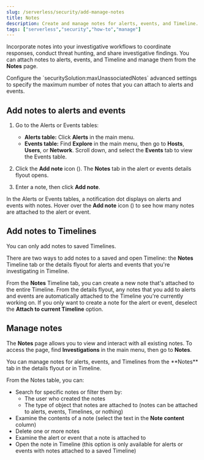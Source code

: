 ```yaml
---
slug: /serverless/security/add-manage-notes
title: Notes
description: Create and manage notes for alerts, events, and Timeline.
tags: ["serverless","security","how-to","manage"]
---
```


<DocBadge template="technical preview" />
<div id="add-manage-notes"></div>

Incorporate notes into your investigative workflows to coordinate responses, conduct threat hunting, and share investigative findings. You can attach notes to alerts, events, and Timeline and manage them from the **Notes** page. 

<DocCallOut title="Note">
Configure the `securitySolution:maxUnassociatedNotes` <DocLink slug="/serverless/security/advanced-settings" section="max-notes-alerts-events">advanced settings</DocLink> to specify the maximum number of notes that you can attach to alerts and events.
</DocCallOut>

<div id="add-notes-documents"></div>

## Add notes to alerts and events 

1. Go to the Alerts or Events tables:
   * **Alerts table:** Click **Alerts** in the main menu. 
   * **Events table:** Find **Explore** in the main menu, then go to **Hosts**, **Users**, or **Network**. Scroll down, and select the **Events** tab to view the Events table.
1. Click the **Add note** icon (<DocIcon type="editorComment" title="The icon that lets you to add a new note" />). The **Notes** tab in the alert or events details flyout opens. 
1. Enter a note, then click **Add note**.

   <DocImage size="xl" url="../images/notes/-notes-create-new-note.png" alt="Creating a new note"/>

In the Alerts or Events tables, a notification dot displays on alerts and events with notes. Hover over the **Add note** icon (<DocIcon type="editorComment" title="The icon that lets you to add a new note" />) to see how many notes are attached to the alert or event.

<DocImage size="xl" url="../images/notes/-notes-notification.png" alt="Notes notification marker on Alerts page"/>

<div id="add-notes-timelines"></div>

## Add notes to Timelines

<DocCallOut title="Important" color="warning">
You can only add notes to saved Timelines.
</DocCallOut>

There are two ways to add notes to a saved and open Timeline: the **Notes** Timeline tab or the details flyout for alerts and events that you're investigating in Timeline. 

From the **Notes** Timeline tab, you can create a new note that's attached to the entire Timeline. From the details flyout, any notes that you add to alerts and events are automatically attached to the Timeline you're currently working on. If you only want to create a note for the alert or event, deselect the **Attach to current Timeline** option.

<div id="manage-notes"></div>

## Manage notes 

The **Notes** page allows you to view and interact with all existing notes. To access the page, find **Investigations** in the main menu, then go to **Notes**.

<DocCallOut title="Tip">
You can manage notes for alerts, events, and Timelines from the **Notes** <DocLink slug="/serverless/security/view-alert-details" section="expanded-notes-view">tab</DocLink> in the details flyout or in Timeline.
</DocCallOut>

<DocImage size="xl" url="../images/notes/-notes-management-page.png" alt="Notes management page"/>

From the Notes table, you can:
* Search for specific notes or filter them by:
   * The user who created the notes
   * The type of object that notes are attached to (notes can be attached to alerts, events, Timelines, or nothing)
* Examine the contents of a note (select the text in the **Note content** column)
* Delete one or more notes 
* Examine the alert or event that a note is attached to
* Open the note in Timeline (this option is only available for alerts or events with notes attached to a saved Timeline) 
